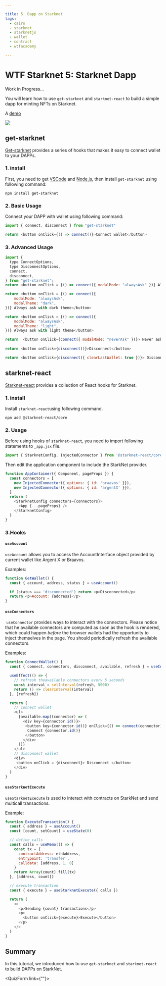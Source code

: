 ```yaml
---

title: 5. Dapp on Starknet
tags:
  - cairo
  - starknet
  - starknetjs
  - wallet
  - contract
  - wtfacademy

---
```



<QuizProgress courseId={CourseId} lessonId={Lesson_5}></QuizProgress>

# WTF Starknet 5: Starknet Dapp

Work in Progress... 

You will learn how to use `get-starknet` and `starknet-react` to build a simple dapp for minting NFTs on Starknet. 

A [demo](https://starknetfinal.kongtaoxing.repl.co/)

![](readme.assets/5-1.png)

## get-starknet

[Get-starknet](https://github.com/starknet-io/get-starknet) provides a series of hooks that makes it easy to connect wallet to your DAPPs.

### 1. install

First, you need to get [VSCode](https://code.visualstudio.com/download) and [Node.js](https://nodejs.org/en/download/), then install `get-starknet` using following command:

`npm install get-starknet`

### 2. Basic Usage

Connect your DAPP with wallet using following command:

```javascript
import { connect, disconnect } from "get-starknet"

return <button onClick={() => connect()}>Connect wallet</button>
```

### 3. Advanced Usage

```javascript
import {
  type ConnectOptions,
  type DisconnectOptions,
  connect,
  disconnect,
} from "get-starknet";
return <button onClick = {() => connect({ modalMode: "alwaysAsk" })} Always ask </button>

return <button onClick = {() => connect({ 
    modalMode: "alwaysAsk",
	modalTheme: "dark",
})} Always ask with dark theme</button>

return <button onClick = {() => connect({ 
    modalMode: "alwaysAsk",
	modalTheme: "light",
})} Always ask with light theme</button>

return  <button onClick={connect({ modalMode: "neverAsk" })}> Never ask </button>
 
return <button onClick={disconnect()}>Disconnect</button>

return <button onClick={disconnect({ clearLastWallet: true })}> Disconnect and reset </button>
```



## starknet-react

[Starknet-react](https://github.com/apibara/starknet-react)  provides a collection of React hooks for Starknet.

### 1. install

Install `starknet-react`using following command.

`npm add @starknet-react/core`

### 2. Usage

Before using hooks of `starknet-react`, you need to import following statements to `_app.jsx` file.

```javascript
import { StarknetConfig, InjectedConnector } from '@starknet-react/core'
```

Then edit the application component to include the StarkNet provider.
```javascript
function AppContainer({ Component, pageProps }) {
  const connectors = [
    new InjectedConnector({ options: { id: 'braavos' }}),
    new InjectedConnector({ options: { id: 'argentX' }}),
  ]
  return (
    <StarknetConfig connectors={connectors}>
      <App {...pageProps} />
    </StarknetConfig>
  )
}
```

### 3.Hooks

#### `useAccount`

`useAccount` allows you to access the AccountInterface object provided by current wallet like Argent X or Braavos.

Examples:

```javascript
function GetWallet() {
  const { account, address, status } = useAccount()

  if (status === 'disconnected') return <p>Disconnected</p>
  return <p>Account: {address}</p>
}
```



#### `useConnectors`

​	`useConnector` provides ways to interact with the connectors. Please notice that he available connectors are computed as soon as the hook is rendered, which could happen *before* the browser wallets had the opportunity to inject themselves in the page. You should periodically refresh the available connectors.

Examples:

```javascript
function ConnectWallet() {
  const { connect, connectors, disconnect, available, refresh } = useConnectors()

  useEffect(() => {
    // refresh theavailable connectors every 5 seconds
    const interval = setInterval(refresh, 5000)
    return () => clearInterval(interval)
  }, [refresh])

  return (
    // connect wallet
    <ul>
      {available.map((connector) => (
        <div key={connector.id()}>
         <button key={connector.id()} onClick={() => connect(connector)}>
          Connect {connector.id()}
         </button>
        </div>
      ))}
    </ul>
	// disconnect wallet
	<div>
     <button onClick = {disconnect}> Disconnect </button>
	</div>
  )
}
```



#### `useStarknetExecute`

`useStarknetExecute` is used to interact with contracts on StarkNet and send multicall transactions.

Example:

```javascript
function ExecuteTransaction() {
  const { address } = useAccount()
  const [count, setCount] = useState(0)

  // define calls
  const calls = useMemo(() => {
    const tx = {
      contractAddress: ethAddress,
      entrypoint: 'transfer',
      calldata: [address, 1, 0]
    }
    return Array(count).fill(tx)
  }, [address, count])

  // execute transaction
  const { execute } = useStarknetExecute({ calls })

  return (
    <>
      <p>Sending {count} transactions</p>
      <p>
        <button onClick={execute}>Execute</button>
      </p>
    </>
  )
}
```

## Summary

In this tutorial, we introduced how to use `get-starknet` and `starknet-react`  to build DAPPs on StarkNet.

<QuizForm link={""}></QuizForm>
